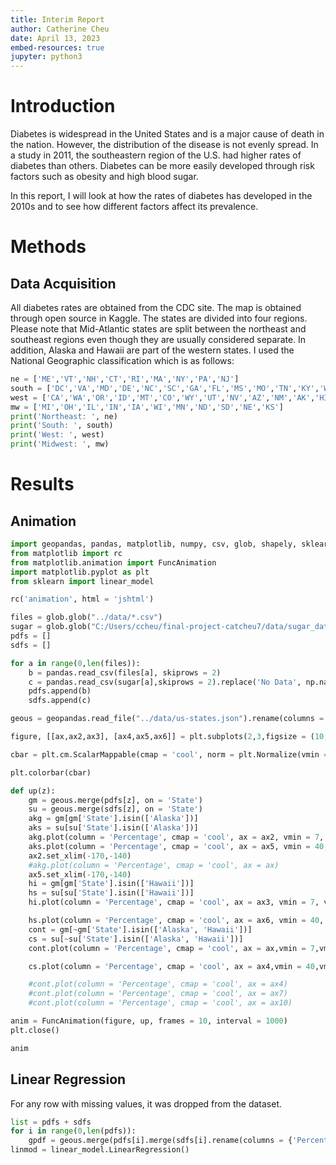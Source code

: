 ```yaml
---
title: Interim Report
author: Catherine Cheu
date: April 13, 2023
embed-resources: true
jupyter: python3
---
```


# Introduction

Diabetes is widespread in the United States and is a major cause of death in the nation. However, the distribution of the disease is not evenly spread. In a study in 2011, the southeastern region of the U.S. had higher rates of diabetes than others. Diabetes can be more easily developed through risk factors such as obesity and high blood sugar.

In this report, I will look at how the rates of diabetes has developed in the 2010s and to see how different factors affect its prevalence.

# Methods

## Data Acquisition

All diabetes rates are obtained from the CDC site. The map is obtained through open source in Kaggle. The states are divided into four regions. Please note that Mid-Atlantic states are split between the northeast and southeast regions even though they are usually considered separate. In addition, Alaska and Hawaii are part of the western states. I used the National Geographic classification which is as follows:

```python
ne = ['ME','VT','NH','CT','RI','MA','NY','PA','NJ']
south = ['DC','VA','MD','DE','NC','SC','GA','FL','MS','MO','TN','KY','WV','AL','TX','AR','LA','OK']
west = ['CA','WA','OR','ID','MT','CO','WY','UT','NV','AZ','NM','AK','HI']
mw = ['MI','OH','IL','IN','IA','WI','MN','ND','SD','NE','KS']
print('Northeast: ', ne)
print('South: ', south)
print('West: ', west)
print('Midwest: ', mw)
```

# Results

## Animation

```python
import geopandas, pandas, matplotlib, numpy, csv, glob, shapely, sklearn
from matplotlib import rc
from matplotlib.animation import FuncAnimation
import matplotlib.pyplot as plt
from sklearn import linear_model

rc('animation', html = 'jshtml')

files = glob.glob("../data/*.csv")
sugar = glob.glob("C:/Users/ccheu/final-project-catcheu7/data/sugar_data/*.csv", recursive = True)
pdfs = []
sdfs = []

for a in range(0,len(files)):
	b = pandas.read_csv(files[a], skiprows = 2)
	c = pandas.read_csv(sugar[a],skiprows = 2).replace('No Data', np.nan, inplace = True)
	pdfs.append(b)
	sdfs.append(c)

geous = geopandas.read_file("../data/us-states.json").rename(columns = {'name':'State'})

figure, [[ax,ax2,ax3], [ax4,ax5,ax6]] = plt.subplots(2,3,figsize = (10,10))

cbar = plt.cm.ScalarMappable(cmap = 'cool', norm = plt.Normalize(vmin = 7, vmax = 14))

plt.colorbar(cbar)

def up(z):
	gm = geous.merge(pdfs[z], on = 'State')
	su = geous.merge(sdfs[z], on = 'State')
	akg = gm[gm['State'].isin(['Alaska'])]
	aks = su[su['State'].isin(['Alaska'])]
	akg.plot(column = 'Percentage', cmap = 'cool', ax = ax2, vmin = 7, vmax = 14)
	aks.plot(column = 'Percentage', cmap = 'cool', ax = ax5, vmin = 40, vmax = 80, missing_kwds = dict(colors = 'grey'))
	ax2.set_xlim(-170,-140)
	#akg.plot(column = 'Percentage', cmap = 'cool', ax = ax)
	ax5.set_xlim(-170,-140)
	hi = gm[gm['State'].isin(['Hawaii'])]
	hs = su[su['State'].isin(['Hawaii'])]
	hi.plot(column = 'Percentage', cmap = 'cool', ax = ax3, vmin = 7, vmax = 14)

	hs.plot(column = 'Percentage', cmap = 'cool', ax = ax6, vmin = 40, vmax = 80, missing_kwds = dict(colors = 'grey'))
	cont = gm[~gm['State'].isin(['Alaska', 'Hawaii'])]
	cs = su[~su['State'].isin(['Alaska', 'Hawaii'])]
	cont.plot(column = 'Percentage', cmap = 'cool', ax = ax,vmin = 7,vmax = 14)

	cs.plot(column = 'Percentage', cmap = 'cool', ax = ax4,vmin = 40,vmax = 80, missing_kwds = dict(colors = 'grey'))

	#cont.plot(column = 'Percentage', cmap = 'cool', ax = ax4)
	#cont.plot(column = 'Percentage', cmap = 'cool', ax = ax7)
	#cont.plot(column = 'Percentage', cmap = 'cool', ax = ax10)

anim = FuncAnimation(figure, up, frames = 10, interval = 1000)
plt.close()

anim
```

## Linear Regression

For any row with missing values, it was dropped from the dataset.

```python
list = pdfs + sdfs
for i in range(0,len(pdfs)):
	gpdf = geous.merge(pdfs[i].merge(sdfs[i].rename(columns = {'Percentage':'Sugar'}), on = 'State'), on = 'State')
linmod = linear_model.LinearRegression()
```